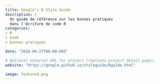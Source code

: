 ```yaml
---
title: Google’s R Style Guide
description: |
  Un guide de référence sur les bonnes pratiques
  dans l'écriture de code R
categories:
- R
- book
- bonnes pratiques

date: "2016-04-27T00:00:00Z"

# Optional external URL for project (replaces project detail page).
website: "https://google.github.io/styleguide/Rguide.html"

image: featured.png
---
```


